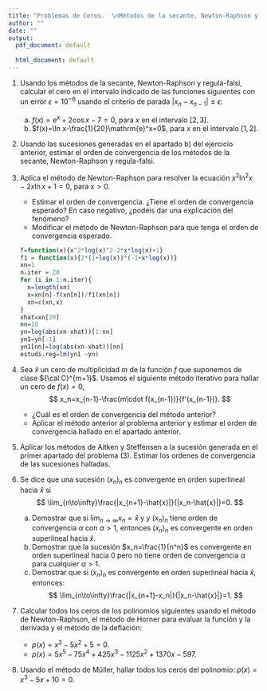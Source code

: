 ```yaml
---
title: "Problemas de Ceros.  \nMétodos de la secante, Newton-Raphson y regula-falsi.  \nOrden de convergencia. Ceros múltiples. Ceros de polinomios."
author: ""
date: ""
output:
  pdf_document: default
              
  html_document: default
---
```


(@) Usando los métodos de la secante, Newton-Raphson y regula-falsi, calcular el cero en el intervalo indicado de las funciones siguientes con un error $\epsilon =10^{-6}$ usando el criterio de parada $|x_n-x_{n-1}|\leq\epsilon$:
    a) $f(x)=\mathrm{e}^x+2\cos x-7=0$, para $x$ en el intervalo $[2,3]$.
    b) $f(x)=\ln x-\frac{1}{20}\mathrm{e}^x=0$, para $x$ en el intervalo $[1,2]$.

(@) Usando las sucesiones generadas en el apartado b) del ejercicio anterior, estimar el orden de convergencia de los métodos de la secante, Newton-Raphson y regula-falsi.

(@) Aplica el método de Newton-Raphson para resolver la ecuación $x^2\ln^2x-2x\ln x+1=0$, para $x>0$. 
    * Estimar el orden de convergencia. ¿Tiene el orden de convergencia esperado? En caso negativo, ¿podéis dar una explicación del fenómeno?
    * Modificar el método de Newton-Raphson para que tenga el orden de convergencia esperado.
```r
f=function(x){x^2*log(x)^2-2*x*log(x)+1}
f1 = function(x){2*(1+log(x))*(-1+x*log(x))}
xn=1
n.iter = 20
for (i in 1:n.iter){
  n=length(xn)
  x=xn[n]-f(xn[n])/f1(xn[n])
  xn=c(xn,x)
}
xhat=xn[20]
nn=10
yn=log(abs(xn-xhat))[1:nn]
yn1=yn[-1]
yn1[nn]=log(abs(xn-xhat))[nn]
estudi.reg=lm(yn1 ~yn)
```

(@) Sea $\hat{x}$ un cero de multiplicidad $m$ de la función $f$ que suponemos de clase ${\cal C}^{m+1}$. Usamos el siguiente método iterativo para hallar un cero de $f(x)=0$,
$$
x_n=x_{n-1}-\frac{m\cdot f(x_{n-1})}{f'(x_{n-1})}.
$$
    * ¿Cuál es el orden de convergencia del método anterior?
    * Aplicar el método anterior al problema anterior y estimar el orden de convergencia hallado en el apartado anterior.

(@) Aplicar los métodos de Aitken y Steffensen a la sucesión generada en el primer apartado del problema (3). Estimar los ordenes de convergencia de las sucesiones halladas.


(@) Se dice que una sucesión $(x_n)_n$ es convergente en orden superlineal hacia $\hat{x}$ si
$$
\lim_{n\to\infty}\frac{|x_{n+1}-\hat{x}|}{|x_n-\hat{x}|}=0.
$$
    a. Demostrar que si $\displaystyle\lim_{n\to\infty}x_n=\hat{x}$ y y $(x_n)_n$ tiene orden de convergencia $\alpha$ con $\alpha >1$, entonces $(x_n)_n$ es convergente en orden superlineal hacia $\hat{x}$.
    a. Demostrar que la sucesión $x_n=\frac{1}{n^n}$ es convergente en orden superlineal hacia $0$ pero no tiene orden de convergencia $\alpha$ para cualquier $\alpha >1$.
    a. Demostrar que si $(x_n)_n$ es convergente en orden superlineal hacia $\hat{x}$, entonces:
$$
\lim_{n\to\infty}\frac{|x_{n+1}-x_n|}{|x_n-\hat{x}|}=1.
$$

(@) Calcular todos los ceros de los polinomios siguientes usando el método de Newton-Raphson, el método de Horner para evaluar la función y la derivada y el método de la deflación:
    * $p(x)=x^3-5 x^2+5=0$.
    * $p(x)=5 x^5-75 x^4+425 x^3-1125 x^2+1370 x-597$.

(@) Usando el método de Müller, hallar todos los ceros del polinomio: $p(x)=x^3-5 x+10=0$.



